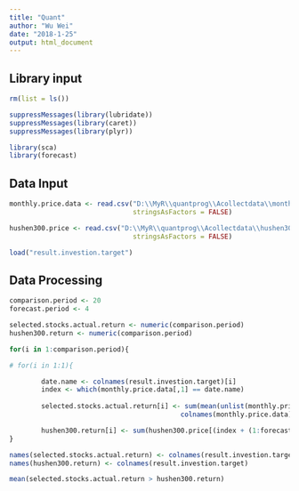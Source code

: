 ```yaml
---
title: "Quant"
author: "Wu Wei"
date: "2018-1-25"
output: html_document
---
```




## Library input
```r
rm(list = ls())

suppressMessages(library(lubridate))
suppressMessages(library(caret))
suppressMessages(library(plyr))

library(sca)
library(forecast)

```

## Data Input

```r

monthly.price.data <- read.csv("D:\\MyR\\quantprog\\Acollectdata\\monthly.price.data.csv",
                               stringsAsFactors = FALSE)

hushen300.price <- read.csv("D:\\MyR\\quantprog\\Acollectdata\\hushen300.monthly.price.csv",
                               stringsAsFactors = FALSE)


```


```r
load("result.investion.target")

```

## Data Processing

```r
comparison.period <- 20
forecast.period <- 4

```

```r
selected.stocks.actual.return <- numeric(comparison.period)
hushen300.return <- numeric(comparison.period)

for(i in 1:comparison.period){

# for(i in 1:1){

        date.name <- colnames(result.investion.target)[i]        
        index <- which(monthly.price.data[,1] == date.name)
        
        selected.stocks.actual.return[i] <- sum(mean(unlist(monthly.price.data[(index + (1:forecast.period)),
                                           colnames(monthly.price.data) %in% paste0("X",result.investion.target[,i])])))

        hushen300.return[i] <- sum(hushen300.price[(index + (1:forecast.period)), 2])
}

```

```r
names(selected.stocks.actual.return) <- colnames(result.investion.target)
names(hushen300.return) <- colnames(result.investion.target)
```

```r
mean(selected.stocks.actual.return > hushen300.return)
```

